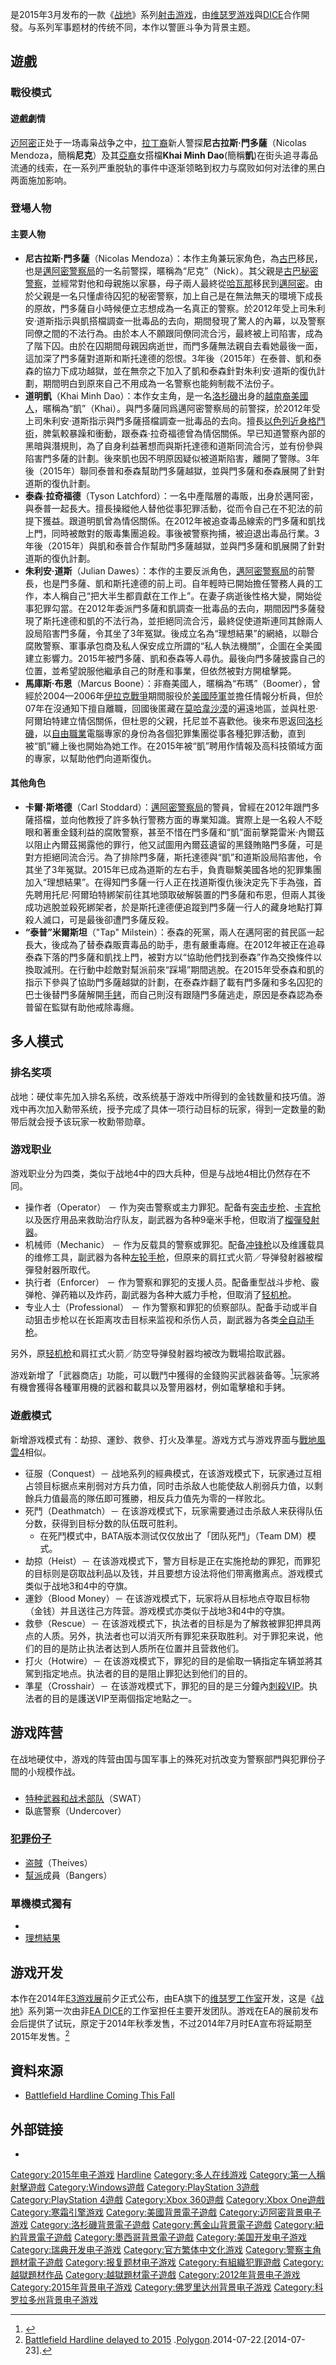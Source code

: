 {{noteTA
|G1=Games
}}
{{Infobox VG
|title = 戰地風雲：強硬路線
|image = 
|caption = 
|english = Battlefield: Hardline
|common = {{vgrelease|CN|战地：硬仗|nocc=yes}}
|official  = {{vgrelease|TW|戰地風雲：強硬路線|nocc=yes}}
|genre = [[第一人称射击|第一人称射击]]<br>犯罪<br>警匪
|platforms = [[Microsoft_Windows|Microsoft Windows]]<br>[[Xbox_One|Xbox One]]<br>[[Xbox360|Xbox360]]<br>[[PlayStation_3|PlayStation 3]]<br>[[PlayStation_4|PlayStation 4]]<ref>{{cite news|title=Battlefield Hardline Beta Heading to PS4|url=http://www.ign.com/articles/2014/06/04/battlefield-hardline-beta-heading-to-ps4|publisher=[[IGN|IGN]]|date=2014-06-03|accessdate=2014-06-05|archive-date=2020-11-12|archive-url=https://web.archive.org/web/20201112034915/https://www.ign.com/articles/2014/06/04/battlefield-hardline-beta-heading-to-ps4|dead-url=no}}</ref>
|developer = [[维瑟罗游戏|维瑟罗游戏]]、[[EA_DICE|DICE]]
|publisher = [[艺电|艺电]]
|series = 《[[战地系列|战地]]》
|engine = [[寒霜引擎|寒霜引擎]]3
|released = 2015年3月17日
|modes = [[单人游戏|单人游戏]]、[[多人游戏|多人游戏]]
}}
{{Vgname|战地：強硬路線|tw=戰地風雲：強硬路線|cn=战地：硬仗|en=Battlefield: Hardline}}是2015年3月发布的一款《[[战地系列|战地]]》系列[[射击游戏|射击游戏]]，由[[维瑟罗游戏|维瑟罗游戏]]與[[EA_DICE|DICE]]合作開發。与系列军事题材的传统不同，本作以警匪斗争为背景主题。

== 遊戲 ==
=== 戰役模式 ===
==== 遊戲劇情 ====
[[迈阿密|迈阿密]]正处于一场毒枭战争之中，[[拉丁裔|拉丁裔]]新人警探'''尼古拉斯·門多薩'''（Nicolas Mendoza，簡稱'''尼克'''）及其[[亞裔|亞裔]]女搭檔'''Khai Minh Dao'''(簡稱'''凱''')在街头追寻毒品流通的线索，在一系列严重脱轨的事件中逐渐领略到权力与腐败如何对法律的黑白两面施加影响。

===登場人物===

====主要人物====
* '''尼古拉斯·門多薩'''（Nicolas Mendoza）：本作主角兼玩家角色，為[[古巴|古巴]]移民，也是[[邁阿密警察局|邁阿密警察局]]的一名前警探，暱稱為“尼克”（Nick）。其父親是[[古巴|古巴]][[秘密警察|秘密警察]]，並經常對他和母親施以家暴，母子兩人最終從[[哈瓦那|哈瓦那]]移民到[[邁阿密|邁阿密]]。由於父親是一名只懂虐待囚犯的秘密警察，加上自己是在無法無天的環境下成長的原故，門多薩自小時候便立志想成為一名真正的警察。於2012年受上司朱利安·道斯指示與凱搭檔調查一批毒品的去向，期間發現了驚人的內幕，以及警察同僚之間的不法行為。由於本人不願跟同僚同流合污，最終被上司陷害，成為了階下囚。由於在囚期間母親因病逝世，而門多薩無法親自去看她最後一面，這加深了門多薩對道斯和斯托達德的怨恨。3年後（2015年）在泰普、凱和泰森的協力下成功越獄，並在無奈之下加入了凱和泰森針對朱利安·道斯的復仇計劃，期間明白到原來自己不用成為一名警察也能夠制裁不法份子。
* '''道明凱'''（Khai Minh Dao）：本作女主角，是一名[[洛杉磯|洛杉磯]]出身的[[越南裔美國人|越南裔美國人]]，暱稱為“凱”（Khai）。與門多薩同爲邁阿密警察局的前警探，於2012年受上司朱利安·道斯指示與門多薩搭檔調查一批毒品的去向。擅長[[以色列近身格鬥術|以色列近身格鬥術]]，脾氣較暴躁和衝動，跟泰森·拉奇福德曾為情侶關係。早已知道警察內部的黑暗與潛規則，為了自身利益著想而與斯托達德和道斯同流合污，並有份參與陷害門多薩的計劃。後來凱也因不明原因疑似被道斯陷害，離開了警隊。3年後（2015年）聯同泰普和泰森幫助門多薩越獄，並與門多薩和泰森展開了針對道斯的復仇計劃。
* '''泰森·拉奇福德'''（Tyson Latchford）：一名中產階層的毒販，出身於邁阿密，與泰普一起長大。擅長操縱他人替他從事犯罪活動，從而令自己在不犯法的前提下獲益。跟道明凱曾為情侶關係。在2012年被追查毒品線索的門多薩和凱找上門，同時被敵對的販毒集團追殺。事後被警察拘捕，被迫退出毒品行業。3年後（2015年）與凱和泰普合作幫助門多薩越獄，並與門多薩和凱展開了針對道斯的復仇計劃。
* '''朱利安·道斯'''（Julian Dawes）：本作的主要反派角色，[[邁阿密警察局|邁阿密警察局]]的前警長，也是門多薩、凱和斯托達德的前上司。自年輕時已開始擔任警務人員的工作，本人稱自己“把大半生都貢獻在工作上”。在妻子病逝後性格大變，開始從事犯罪勾當。在2012年委派門多薩和凱調查一批毒品的去向，期間因門多薩發現了斯托達德和凱的不法行為，並拒絕同流合污，最終促使道斯連同其餘兩人設局陷害門多薩，令其坐了3年冤獄。後成立名為“理想結果”的網絡，以聯合腐敗警察、軍事承包商及私人保安成立所謂的“私人執法機關”，企圖在全美國建立影響力。2015年被門多薩、凱和泰森等人尋仇。最後向門多薩披露自己的位置，並希望說服他繼承自己的財產和事業，但依然被對方開槍擊斃。
* '''馬庫斯·布恩'''（Marcus Boone）：非裔美國人，暱稱為“布瑪”（Boomer），曾經於2004—2006年[[伊拉克戰爭|伊拉克戰爭]]期間服役於[[美國陸軍|美國陸軍]]並擔任情報分析員，但於07年在沒通知下擅自離職，回國後匿藏在[[莫哈韋沙漠|莫哈韋沙漠]]的遍遠地區，並與杜恩·阿爾珀特建立情侶關係，但杜恩的父親，托尼並不喜歡他。後來布恩返回[[洛杉磯|洛杉磯]]，以[[自由職業|自由職業]]電腦專家的身份為各個犯罪集團從事各種犯罪活動，直到被“凱”纏上後也開始為她工作。在2015年被“凱”聘用作情報及高科技領域方面的專家，以幫助他們向道斯復仇。

====其他角色====
* '''卡爾·斯塔德'''（Carl Stoddard）：[[邁阿密警察局|邁阿密警察局]]的警員，曾經在2012年跟門多薩搭檔，並向他教授了許多執行警務方面的專業知識。實際上是一名殺人不眨眼和著重金錢利益的腐敗警察，甚至不惜在門多薩和“凱”面前擊斃雷米·內爾茲以阻止內爾茲揭露他的罪行，他又試圖用內爾茲遺留的黑錢賄賂門多薩，可是對方拒絕同流合污。為了排除門多薩，斯托達德與“凱”和道斯設局陷害他，令其坐了3年冤獄。2015年已成為道斯的左右手，負責聯繫美國各地的犯罪集團加入“理想結果”。在得知門多薩一行人正在找道斯復仇後決定先下手為強，首先聘用托尼·阿爾珀特綁架前往其地頭取破解裝置的門多薩和布恩，但兩人其後成功逃脫並殺死綁架者，於是斯托達德便追蹤到門多薩一行人的藏身地點打算殺人滅口，可是最後卻遭門多薩反殺。
* '''“泰普”米爾斯坦'''（"Tap" Milstein）：泰森的死黨，兩人在邁阿密的貧民區一起長大，後成為了替泰森販賣毒品的助手，患有嚴重毒癮。在2012年被正在追尋泰森下落的門多薩和凱找上門，被對方以“協助他們找到泰森”作為交換條件以換取減刑。在行動中趁敵對幫派前來“踩場”期間逃脫。在2015年受泰森和凱的指示下參與了協助門多薩越獄的計劃，在泰森炸翻了載有門多薩和多名囚犯的巴士後替門多薩解開[[手銬|手銬]]，而自己則沒有跟隨門多薩逃走，原因是泰森認為泰普留在監獄有助他戒除毒癮。

== 多人模式 ==
===排名奖项===
战地：硬仗率先加入排名系统，改系统基于游戏中所得到的金钱数量和技巧值。游戏中再次加入勳带系统，授予完成了具体一项行动目标的玩家，得到一定数量的勳带后就会授予该玩家一枚勳带勋章。

===游戏职业===
游戏职业分为四类，类似于战地4中的四大兵种，但是与战地4相比仍然存在不同。

* 操作者（Operator） － 作为突击警察或主力罪犯。配备有[[突击步枪|突击步枪]]、[[卡宾枪|卡宾枪]]以及医疗用品来救助治疗队友，副武器为各种9毫米手枪，但取消了[[榴彈發射器|榴彈發射器]]。
* 机械师（Mechanic） － 作为反载具的警察或罪犯。配备[[冲锋枪|冲锋枪]]以及维護载具的维修工具，副武器为各种[[左轮手枪|左轮手枪]]，但原来的肩扛式火箭／导弹發射器被榴彈發射器所取代。
* 执行者（Enforcer） － 作为警察和罪犯的支援人员。配备重型战斗步枪、霰弹枪、弹药箱以及炸药，副武器为各种大威力手枪，但取消了[[轻机枪|轻机枪]]。
* 专业人士（Professional） － 作为警察和罪犯的侦察部队。配备手动或半自动狙击步枪以在长距离攻击目标来监视和杀伤人员，副武器为各类[[全自动手枪|全自动手枪]]。

另外，原[[轻机枪|轻机枪]]和肩扛式火箭／防空导弹發射器均被改为戰場拾取武器。

游戏新增了「武器商店」功能，可以戰鬥中獲得的金錢购买武器装备等。<ref>{{Cite web |url=http://www.gamersky.com/news/201405/366368.shtml |title=EA正式公布《战地：硬仗（Battlefield: Hardline）》 将参展E3 2014 全平台次世代CS？ |access-date=2014-05-28 |archive-date=2019-05-25 |archive-url=https://web.archive.org/web/20190525132755/https://www.gamersky.com/news/201405/366368.shtml |dead-url=no }}</ref>玩家將有機會獲得各種軍用機的武器和載具以及警用器材，例如電擊槍和手銬。

=== 遊戲模式 ===
新增游戏模式有：劫掠、運鈔、救參、打火及準星。游戏方式与游戏界面与[[戰地風雲4|戰地風雲4]]相似。

* 征服（Conquest）－ 战地系列的經典模式，在该游戏模式下，玩家通过互相占领目标据点来削弱对方兵力值，同时击杀敌人也能使敌人削弱兵力值，以剩餘兵力值最高的隊伍即可獲勝，相反兵力值先为零的一样败北。
* 死鬥（Deathmatch）－ 在该游戏模式下，玩家需要通过击杀敌人来获得队伍分数，获得到目标分数的队伍既可胜利。
** 在死鬥模式中，BATA版本测试仅仅放出了「团队死鬥」（Team DM）模式。
* 劫掠（Heist）－ 在该游戏模式下，警方目标是正在实施抢劫的罪犯，而罪犯的目标则是窃取战利品以及钱，并且要想方设法将他们带离撤离点。游戏模式类似于战地3和4中的夺旗。
* 運鈔（Blood Money）－ 在该游戏模式下，玩家将从目标地点夺取目标物（金钱）并且送往己方阵营。游戏模式亦类似于战地3和4中的夺旗。
* 救參（Rescue）－ 在该游戏模式下，执法者的目标是为了解救被罪犯押具两点的人质。另外，执法者也可以消灭所有罪犯来获取胜利。对于罪犯来说，他们的目的是防止执法者达到人质所在位置并且营救他们。
* 打火（Hotwire）－ 在该游戏模式下，罪犯的目的是偷取一辆指定车辆並將其駕到指定地点。执法者的目的是阻止罪犯达到他们的目的。
* 準星（Crosshair）－ 在该游戏模式下，罪犯的目的是三分鐘內[[暗杀|刺殺]]VIP。执法者的目的是護送VIP至兩個指定地點之一。

== 游戏阵营 ==
在战地硬仗中，游戏的阵营由国与国军事上的殊死对抗改变为警察部門與犯罪份子間的小规模作战。

=== {{tsl|en|Law Enforcement|執法機關}} ===
* [[特种武器和战术部队|特种武器和战术部队]]（SWAT）
* 臥底警察（Undercover）

=== [[罪犯|犯罪份子]] ===
* [[盗賊|盗賊]]（Theives）
* [[幫派|幫派]]成員（Bangers）

=== 單機模式獨有 ===
* {{tsl|en|Miami Police Department|邁阿密警察部門}}
* [[私人軍事服務公司|理想結果]]

== 游戏开发 ==
本作在2014年[[E3电子娱乐展|E3游戏展]]前夕正式公布，由EA旗下的[[维瑟罗游戏|维瑟罗工作室]]开发，这是《[[战地系列|战地]]》系列第一次由非[[EA_DICE|EA DICE]]的工作室担任主要开发团队。游戏在EA的展前发布会后提供了试玩，原定于2014年秋季发售，不过2014年7月时EA宣布将延期至2015年发售。<ref>[http://www.polygon.com/2014/7/22/5927633/battlefield-hardline-delayed-to-2015 Battlefield Hardline delayed to 2015] {{Wayback|url=http://www.polygon.com/2014/7/22/5927633/battlefield-hardline-delayed-to-2015 |date=20201111220331 }}.[[Polygon|Polygon]].2014-07-22.[2014-07-23].</ref>

== 資料來源 ==
{{reflist|30em}}
*[http://www.ea.com/news/battlefield-hardline-coming-this-fall Battlefield Hardline Coming This Fall] {{Wayback|url=http://www.ea.com/news/battlefield-hardline-coming-this-fall |date=20140529084619 }}

== 外部链接 ==
* {{Official|http://www.battlefield.com/hardline}}

{{戰地}}

{{Portal bar|电子游戏}}

{{DEFAULTSORT:Battlefield Hardline}}
[[Category:2015年电子游戏|Category:2015年电子游戏]]
[[Category:战地风云系列|Hardline]]
[[Category:多人在线游戏|Category:多人在线游戏]]
[[Category:第一人稱射擊遊戲|Category:第一人稱射擊遊戲]]
[[Category:Windows遊戲|Category:Windows遊戲]]
[[Category:PlayStation_3遊戲|Category:PlayStation 3遊戲]]
[[Category:PlayStation_4遊戲|Category:PlayStation 4遊戲]]
[[Category:Xbox_360遊戲|Category:Xbox 360遊戲]]
[[Category:Xbox_One遊戲|Category:Xbox One遊戲]]
[[Category:寒霜引擎游戏|Category:寒霜引擎游戏]]
[[Category:美國背景電子遊戲|Category:美國背景電子遊戲]]
[[Category:迈阿密背景电子游戏|Category:迈阿密背景电子游戏]]
[[Category:洛杉磯背景電子遊戲|Category:洛杉磯背景電子遊戲]]
[[Category:舊金山背景電子遊戲|Category:舊金山背景電子遊戲]]
[[Category:紐約背景電子遊戲|Category:紐約背景電子遊戲]]
[[Category:墨西哥背景電子遊戲|Category:墨西哥背景電子遊戲]]
[[Category:美国开发电子游戏|Category:美国开发电子游戏]]
[[Category:瑞典开发电子游戏|Category:瑞典开发电子游戏]]
[[Category:官方繁体中文化游戏|Category:官方繁体中文化游戏]]
[[Category:警察主角題材電子遊戲|Category:警察主角題材電子遊戲]]
[[Category:报复题材电子游戏|Category:报复题材电子游戏]]
[[Category:有組織犯罪遊戲|Category:有組織犯罪遊戲]]
[[Category:越獄題材作品|Category:越獄題材作品]]
[[Category:越獄題材電子遊戲|Category:越獄題材電子遊戲]]
[[Category:2012年背景电子游戏|Category:2012年背景电子游戏]]
[[Category:2015年背景电子游戏|Category:2015年背景电子游戏]]
[[Category:佛罗里达州背景电子游戏|Category:佛罗里达州背景电子游戏]]
[[Category:科罗拉多州背景电子游戏|Category:科罗拉多州背景电子游戏]]